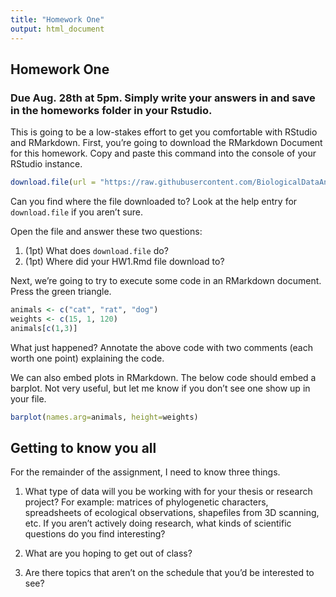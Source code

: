 ```yaml
---
title: "Homework One"
output: html_document
---
```


## Homework One

### Due Aug. 28th at 5pm. Simply write your answers in and save in the homeworks folder in your Rstudio.

This is going to be a low-stakes effort to get you comfortable with RStudio and RMarkdown. First, you're going to download the RMarkdown Document for this homework. Copy and paste this command into the console of your RStudio instance.

```r
download.file(url = "https://raw.githubusercontent.com/BiologicalDataAnalysis2019/2020/master/vignettes/HomeworkOne.Rmd", destfile = "/cloud/project/homeworks/HW1.Rmd")
```

Can you find where the file downloaded to? Look at the help entry for `download.file` if you aren't sure.

Open the file and answer these two questions: 

1. (1pt) What does `download.file` do? 
2. (1pt) Where did your HW1.Rmd file download to? 

Next, we're going to try to execute some code in an RMarkdown document. Press the green triangle.

```r
animals <- c("cat", "rat", "dog")
weights <- c(15, 1, 120)
animals[c(1,3)]
```

What just happened? Annotate the above code with two comments (each worth one point) explaining the code.

We can also embed plots in RMarkdown. The below code should embed a barplot. Not very useful, but let me know if you don't see one show up in your file.

```r
barplot(names.arg=animals, height=weights)
```

## Getting to know you all

For the remainder of the assignment, I need to know three things.

1. What type of data will you be working with for your thesis or research project? For example: matrices of phylogenetic characters, spreadsheets of ecological observations, shapefiles from 3D scanning, etc. If you aren't actively doing research, what kinds of scientific questions do you find interesting?

2. What are you hoping to get out of class?

3. Are there topics that aren't on the schedule that you'd be interested to see? 